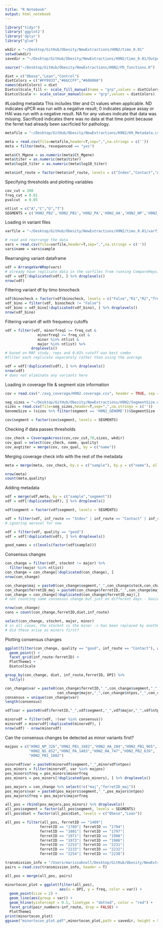 ```yaml
---
title: "R Notebook"
output: html_notebook
---
```


```r
library("tidyr")
library('ggplot2')
library('dplyr')
library("glue")

wkdir = "~/Desktop/GitHub/Obesity/NewExtractions/H9N2/timo_0.01"
setwd(wkdir)
savedir = "~/Desktop/GitHub/Obesity/NewExtractions/H9N2/timo_0.01/Output_Figures"

source("~/Desktop/GitHub/Obesity/NewExtractions/H9N2/FD_functions.R")
```

```r
diet = c("Obese","Lean","Control")
dietColors = c("#FF9933","#66CCFF","#606060")
names(dietColors) = diet
DietcolScale_fill <- scale_fill_manual(name = "grp",values = dietColors)
DietcolScale <- scale_colour_manual(name = "grp",values = dietColors)
```

#Loading metadata
This includes titer and Ct values when applicable. ND indicates qPCR was run with a negative result; 0 indicates plaque assay or HAI was run with a negative result. NA for any values indicate that data was missing. Sacrificed indicates there was no data at that time point because the ferret had already been sacrficied for pathology. 
```r
metafile = "~/Desktop/GitHub/Obesity/NewExtractions/H9N2/H9_Metadata.csv"

meta = read.csv(file=metafile,header=T,sep=",",na.strings = c(''))
meta = filter(meta, resequenced == "yes")

meta$Ct_Mgene = as.numeric(meta$Ct_Mgene)
meta$titer = as.numeric(meta$titer)
meta$log10_titer = as.numeric(meta$log10_titer)

meta$inf_route = factor(meta$inf_route, levels = c("Index","Contact","Aerosol","Control"))
```

Specifying thresholds and plotting variables
```r
cov_cut = 200
freq_cut = 0.01
pvalcut  = 0.05

ntlist = c("A","C","G","T")
SEGMENTS = c('H9N2_PB2','H9N2_PB1','H9N2_PA','H9N2_HA','H9N2_NP','H9N2_NA','H9N2_MP','H9N2_NS')
```

Loading in variant files
```r
varfile = "~/Desktop/GitHub/Obesity/NewExtractions/H9N2/timo_0.01/varfiles/H9N2.VariantsOnly.0.01.200.csv"

# read and rearrange the data
vars = read.csv(file=varfile,header=T,sep=",",na.strings = c(''))
vars$name = vars$sample
```

Rearranging variant dataframe
```r
vdf = ArrangeVarWRep(vars)
# already have replicate data in the varfiles from running CompareReps.v2.py script
vdf = vdf[!duplicated(vdf), ] %>% droplevels()
nrow(vdf)
```

Filtering variant df by timo binocheck
```r
vdf$binocheck = factor(vdf$binocheck, levels = c("False","R1","R2","True"))
vdf_bino = filter(vdf, binocheck != "False")
vdf_bino = vdf_bino[!duplicated(vdf_bino), ] %>% droplevels()
nrow(vdf_bino)
```

Filtering variant df with frequency cutoffs
```r
vdf = filter(vdf, minorfreq1 >= freq_cut & 
               minorfreq2 >= freq_cut & 
               minor %in% ntlist &
               major %in% ntlist) %>% 
            droplevels()
# based on MAF study, reps and 0.01% cutoff was best combo
#filter each replicate separately rather than using the average

vdf = vdf[!duplicated(vdf), ] %>% droplevels()
nrow(vdf)
# does not eliminate any variants here
```

Loading in coverage file & segment size information
```r
cov = read.csv("./avg_coverage/H9N2.coverage.csv", header = TRUE, sep = ",")

seg_sizes = "~/Desktop/GitHub/Obesity/NewExtractions/H9N2/SegmentSize.csv"
sizes = read.csv(file=seg_sizes,header=T,sep=",",na.strings = c(''))
GenomeSize = (sizes %>% filter(segment == 'H9N2_GENOME'))$SegmentSize

cov$segment = factor(cov$segment, levels = SEGMENTS)
```

Checking if data passes thresholds
```r
cov_check = CoverageAcross(cov,cov_cut,70,sizes, wkdir)
cov_qual = select(cov_check, name, quality)
cov_avgtiter = merge(cov, cov_qual, by = c("name"))
```

Merging coverage check info with the rest of the metadata
```r
meta = merge(meta, cov_check, by.x = c("sample"), by.y = c("name"), all.y = TRUE)

nrow(meta)
count(meta,quality)
```

Adding metadata
```r
vdf = merge(vdf,meta, by = c("sample","segment"))
vdf = vdf[!duplicated(vdf), ] %>% droplevels()

vdf$segment = factor(vdf$segment, levels = SEGMENTS)

vdf = filter(vdf, inf_route == "Index" | inf_route == "Contact" | inf_route == "Control")
# ignoring aerosol for now
```

```r
vdf = filter(vdf, quality == "good")
vdf = vdf[!duplicated(vdf), ] %>% droplevels()

good_names = c(levels(factor(vdf$sample)))
```

Consensus changes
```r
con_change = filter(vdf, stocknt != major) %>%
  filter(major %in% ntlist)
con_change = con_change[!duplicated(con_change), ]
nrow(con_change)

con_change$maj = paste0(con_change$segment,"_",con_change$stock,con_change$ntpos)
con_change$ferretID_maj = paste0(con_change$ferretID,"_",con_change$maj)
con_change = con_change[!duplicated(con_change$ferretID_maj),] 
# not counting same consensus change but just on different days - basically counting unique consensus changes

nrow(con_change)
cons = count(con_change,ferretID,diet,inf_route)

select(con_change, stocknt, major, minor)
# in all cases, the stocknt is the minor -> has been replaced by another nt
# did these arise as minors first?
```

Plotting consensus changes
```r
ggplot(filter(con_change, quality == "good", inf_route == "Contact"), aes(x = DPI, y = majorfreq, color = diet)) +
  geom_point() +
  facet_grid(inf_route~ferretID) +
  PlotTheme1 +
  DietcolScale

group_by(con_change, diet, inf_route,ferretID, DPI) %>%
  tally()
```

```r
con_change$var = paste0(con_change$ferretID,"_",con_change$segment,"_",
                        con_change$major,"_",con_change$ntpos,"_",con_change$minor)
consensus = unique(con_change$var)
length(consensus)
```

```r
vdf$var = paste0(vdf$ferretID,"_",vdf$segment,"_",vdf$major,"_",vdf$ntpos,"_",vdf$minor)

minorvdf = filter(vdf, !(var %in% consensus))
minorvdf = minorvdf[!duplicated(minorvdf), ]
nrow(vdf) - nrow(minorvdf)
```

Can the consensus changes be detected as minor variants first?
```r
majpos = c("H9N2_NP_326","H9N2_PB1_1882","H9N2_HA_284","H9N2_PB1_965",
           "H9N2_NS_652","H9N2_PA_1483","H9N2_HA_747","H9N2_PB2_639",
           "H9N2_PB1_1882")
  
minorvdf$var = paste0(minorvdf$segment,"_",minorvdf$ntpos)
pos_minors = filter(minorvdf, var %in% majpos)
pos_minors$freq = pos_minors$minorfreq
pos_minors = pos_minors[!duplicated(pos_minors), ] %>% droplevels()

pos_majors = con_change %>% select(!c("maj","ferretID_maj"))
pos_majors$var = paste0(pos_majors$segment,"_",pos_majors$ntpos)
pos_majors$freq = pos_majors$majorfreq

all_pos = rbind(pos_majors,pos_minors) %>% droplevels()
all_pos$segment = factor(all_pos$segment, levels = SEGMENTS)
all_pos$diet = factor(all_pos$diet, levels = c("Obese","Lean"))

all_pos = filter(all_pos, ferretID == "1409"|
                ferretID == "1789"| ferretID == "1794"|
                ferretID == "1801"| ferretID == "1797"|
                ferretID == "1971"| ferretID == "1980"|
                ferretID == "1973"| ferretID == "1986"|
                ferretID == "2253"| ferretID == "2231"|
                ferretID == "2233"| ferretID == "2232"|
                ferretID == "2254"| ferretID == "2238")
```

```r
transmission_info = "/Users/marissaknoll/Desktop/GitHub/Obesity/NewExtractions/H9N2/TransmissionPairs.csv"
pairs = read.csv(transmission_info, header = T)
```

```r
all_pos = merge(all_pos, pairs)

minortocon_plot = ggplot(filter(all_pos), 
                         aes(x = DPI, y = freq, color = var)) +
  geom_point(size = 2) +
  geom_line(aes(group = var)) +
  geom_hline(yintercept = 0.5, linetype = "dotted", color = "red") +
  facet_grid(pair_numbers~inf_route, drop = FALSE) +
  PlotTheme1
print(minortocon_plot)
ggsave("minortocon_plot.pdf",minortocon_plot,path = savedir, height = 5, width = 10)

```